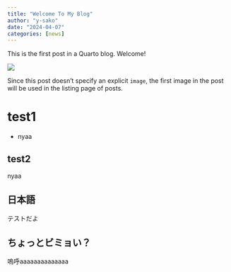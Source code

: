 ```yaml
---
title: "Welcome To My Blog"
author: "y-sako"
date: "2024-04-07"
categories: [news]
---
```


This is the first post in a Quarto blog. Welcome!

![](thumbnail.jpg)

Since this post doesn't specify an explicit `image`, the first image in the post will be used in the listing page of posts.

# test1

- nyaa

## test2

nyaa

## 日本語

テストだよ

## ちょっとビミョい？

嗚呼aaaaaaaaaaaaaa